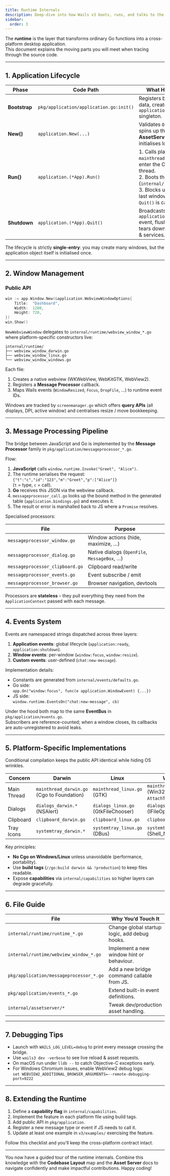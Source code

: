 ```yaml
---
title: Runtime Internals
description: Deep-dive into how Wails v3 boots, runs, and talks to the OS
sidebar:
  order: 3
---
```


The **runtime** is the layer that transforms ordinary Go functions into a
cross-platform desktop application.  
This document explains the moving parts you will meet when tracing through the
source code.

---

## 1. Application Lifecycle

| Phase | Code Path | What Happens |
|-------|-----------|--------------|
| **Bootstrap** | `pkg/application/application.go:init()` | Registers build-time data, creates a global `application` singleton. |
| **New()** | `application.New(...)` | Validates `Options`, spins up the **AssetServer**, initialises logging. |
| **Run()** | `application.(*App).Run()` | 1. Calls platform `mainthread.X()` to enter the OS UI thread.<br />2. Boots the **runtime** (`internal/runtime`).<br />3. Blocks until the last window closes or `Quit()` is called. |
| **Shutdown** | `application.(*App).Quit()` | Broadcasts `application:shutdown` event, flushes log, tears down windows & services. |

The lifecycle is strictly **single-entry**: you may create many windows, but the
application object itself is initialised once.

---

## 2. Window Management

### Public API

```go
win := app.Window.New(&application.WebviewWindowOptions{
    Title:  "Dashboard",
    Width:  1280,
    Height: 720,
})
win.Show()
```

`NewWebviewWindow` delegates to `internal/runtime/webview_window_*.go` where
platform-specific constructors live:

```
internal/runtime/
├── webview_window_darwin.go
├── webview_window_linux.go
└── webview_window_windows.go
```

Each file:

1. Creates a native webview (WKWebView, WebKitGTK, WebView2).
2. Registers a **Message Processor** callback.
3. Maps Wails events (`WindowResized`, `Focus`, `DropFile`, …) to runtime
   event IDs.

Windows are tracked by `screenmanager.go` which offers **query APIs** (all
displays, DPI, active window) and centralises resize / move bookkeeping.

---

## 3. Message Processing Pipeline

The bridge between JavaScript and Go is implemented by the **Message
Processor** family in `pkg/application/messageprocessor_*.go`.

Flow:

1. **JavaScript** calls `window.runtime.Invoke("Greet", "Alice")`.
2. The runtime serialises the request:  
   `{"t":"c","id":"123","m":"Greet","p":["Alice"]}`  
   (`t` = type, `c` = call).
3. **Go** receives this JSON via the webview callback.
4. `messageprocessor_call.go` looks up the bound method in the
   generated table (`application.bindings.go`) and executes it.
5. The result or error is marshalled back to JS where a `Promise` resolves.

Specialised processors:

| File | Purpose |
|------|---------|
| `messageprocessor_window.go` | Window actions (hide, maximize, …) |
| `messageprocessor_dialog.go` | Native dialogs (`OpenFile`, `MessageBox`, …) |
| `messageprocessor_clipboard.go` | Clipboard read/write |
| `messageprocessor_events.go` | Event subscribe / emit |
| `messageprocessor_browser.go` | Browser navigation, devtools |

Processors are **stateless** – they pull everything they need from the
`ApplicationContext` passed with each message.

---

## 4. Events System

Events are namespaced strings dispatched across three layers:

1. **Application events**: global lifecycle (`application:ready`,
   `application:shutdown`).
2. **Window events**: per-window (`window:focus`, `window:resize`).
3. **Custom events**: user-defined (`chat:new-message`).

Implementation details:

* Constants are generated from `internal/events/defaults.go`.
* Go side:  
  `app.On("window:focus", func(e application.WindowEvent) {...})`
* JS side:  
  `window.runtime.EventsOn("chat:new-message", cb)`

Under the hood both map to the same **EventBus** in
`pkg/application/events.go`.  
Subscribers are reference-counted; when a window closes, its callbacks are
auto-unregistered to avoid leaks.

---

## 5. Platform-Specific Implementations

Conditional compilation keeps the public API identical while hiding OS wrinkles.

| Concern | Darwin | Linux | Windows |
|---------|--------|-------|---------|
| Main Thread | `mainthread_darwin.go` (Cgo to Foundation) | `mainthread_linux.go` (GTK) | `mainthread_windows.go` (Win32 `AttachThreadInput`) |
| Dialogs | `dialogs_darwin.*` (NSAlert) | `dialogs_linux.go` (GtkFileChooser) | `dialogs_windows.go` (IFileOpenDialog) |
| Clipboard | `clipboard_darwin.go` | `clipboard_linux.go` | `clipboard_windows.go` |
| Tray Icons | `systemtray_darwin.*` | `systemtray_linux.go` (DBus) | `systemtray_windows.go` (Shell_NotifyIcon) |

Key principles:

* **No Cgo on Windows/Linux** unless unavoidable (performance, portability).
* Use **build tags** (`//go:build darwin && !production`) to keep files readable.
* Expose **capabilities** via `internal/capabilities` so higher layers can
  degrade gracefully.

---

## 6. File Guide

| File | Why You’d Touch It |
|------|--------------------|
| `internal/runtime/runtime_*.go` | Change global startup logic, add debug hooks. |
| `internal/runtime/webview_window_*.go` | Implement a new window hint or behaviour. |
| `pkg/application/messageprocessor_*.go` | Add a new bridge command callable from JS. |
| `pkg/application/events_*.go` | Extend built-in event definitions. |
| `internal/assetserver/*` | Tweak dev/production asset handling. |

---

## 7. Debugging Tips

* Launch with `WAILS_LOG_LEVEL=debug` to print every message crossing the bridge.
* Use `wails3 dev -verbose` to see live reload & asset requests.
* On macOS run under `lldb --` to catch Objective-C exceptions early.
* For Windows Chromium issues, enable WebView2 debug logs:  
  `set WEBVIEW2_ADDITIONAL_BROWSER_ARGUMENTS=--remote-debugging-port=9222`

---

## 8. Extending the Runtime

1. Define a **capability flag** in `internal/capabilities`.
2. Implement the feature in each platform file using build tags.
3. Add public API in `pkg/application`.
4. Register a new message type or event if JS needs to call it.
5. Update at least one example in `v3/examples/` exercising the feature.

Follow this checklist and you'll keep the cross-platform contract intact.

---

You now have a guided tour of the runtime internals. Combine this knowledge with
the **Codebase Layout** map and the **Asset Server** docs to navigate confidently
and make impactful contributions. Happy coding!
